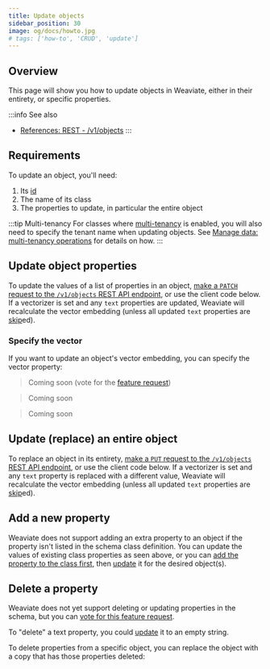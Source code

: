 ```yaml
---
title: Update objects
sidebar_position: 30
image: og/docs/howto.jpg
# tags: ['how-to', 'CRUD', 'update']
---
```



<Badges/>


## Overview

This page will show you how to update objects in Weaviate, either in their entirety, or specific properties.

:::info See also
- [References: REST - /v1/objects](../api/rest/objects.md#update-a-data-object)
:::


## Requirements

To update an object, you'll need:
1. Its [id](../api/graphql/additional-properties.md#id)
2. The name of its class
3. The properties to update, in particular the entire object

:::tip Multi-tenancy
For classes where [multi-tenancy](../concepts/data.md#multi-tenancy) is enabled, you will also need to specify the tenant name when updating objects. See [Manage data: multi-tenancy operations](./multi-tenancy.md) for details on how.
:::


## Update object properties

To update the values of a list of properties in an object, [make a `PATCH` request to the `/v1/objects` REST API endpoint](../api/rest/objects.md#update-a-data-object), or use the client code below. If a vectorizer is set and any `text` properties are updated, Weaviate will recalculate the vector embedding (unless all updated `text` properties are [skip](../configuration/schema-configuration.md#property-level-module-settings)ed).

<Tabs groupId="languages">
  <TabItem value="py" label="Python">
    <FilteredTextBlock
      text={PythonCode}
      startMarker="# UpdateProps START"
      endMarker="# UpdateProps END"
      language="py"
    />
  </TabItem>

  <TabItem value="js" label="JavaScript/TypeScript">
    <FilteredTextBlock
      text={TSCode}
      startMarker="// UpdateProps START"
      endMarker="// UpdateProps END"
      language="ts"
    />
  </TabItem>

  <TabItem value="java" label="Java">
    <FilteredTextBlock
      text={JavaCode}
      startMarker="// UpdateProps START"
      endMarker="// UpdateProps END"
      language="java"
    />
  </TabItem>

  <TabItem value="go" label="Go">
    <FilteredTextBlock
      text={GoCode}
      startMarker="// UpdateProps START"
      endMarker="// UpdateProps END"
      language="go"
    />
  </TabItem>
</Tabs>

### Specify the vector

If you want to update an object's vector embedding, you can specify the vector property:

<Tabs groupId="languages">
  <TabItem value="py" label="Python">
    <FilteredTextBlock
      text={PythonCode}
      startMarker="# UpdateVector START"
      endMarker="# UpdateVector END"
      language="py"
    />
  </TabItem>

  <TabItem value="js" label="JavaScript/TypeScript">

  >  Coming soon (vote for the [feature request](https://github.com/weaviate/typescript-client/issues/64))

  </TabItem>

  <TabItem value="java" label="Java">

  >  Coming soon

  </TabItem>

  <TabItem value="go" label="Go">

  >  Coming soon

  </TabItem>
</Tabs>


## Update (replace) an entire object

To replace an object in its entirety, [make a `PUT` request to the `/v1/objects` REST API endpoint](../api/rest/objects.md#update-a-data-object), or use the client code below. If a vectorizer is set and any `text` property is replaced with a different value, Weaviate will recalculate the vector embedding (unless all updated `text` properties are [skip](../configuration/schema-configuration.md#property-level-module-settings)ed).

<Tabs groupId="languages">
  <TabItem value="py" label="Python">
    <FilteredTextBlock
      text={PythonCode}
      startMarker="# Replace START"
      endMarker="# Replace END"
      language="py"
    />
  </TabItem>

  <TabItem value="js" label="JavaScript/TypeScript">
    <FilteredTextBlock
      text={TSCode}
      startMarker="// Replace START"
      endMarker="// Replace END"
      language="ts"
    />
  </TabItem>

  <TabItem value="java" label="Java">
    <FilteredTextBlock
      text={JavaCode}
      startMarker="// Replace START"
      endMarker="// Replace END"
      language="java"
    />
  </TabItem>

  <TabItem value="go" label="Go">
    <FilteredTextBlock
      text={GoCode}
      startMarker="// Replace START"
      endMarker="// Replace END"
      language="go"
    />
  </TabItem>
</Tabs>


## Add a new property

Weaviate does not support adding an extra property to an object if the property isn't listed in the schema class definition. You can update the values of existing class properties as seen above, or you can [add the property to the class first](../configuration/schema-configuration.md/#add-a-property), then [update](#update-object-properties) it for the desired object(s).


## Delete a property

Weaviate does not yet support deleting or updating properties in the schema, but you can [vote for this feature request](https://github.com/weaviate/weaviate/issues/2848).

To "delete" a text property, you could [update](#update-object-properties) it to an empty string.

To delete properties from a specific object, you can replace the object with a copy that has those properties deleted:

<Tabs groupId="languages">
  <TabItem value="py" label="Python">
    <FilteredTextBlock
      text={PythonCode}
      startMarker="# DelProps START"
      endMarker="# DelProps END"
      language="py"
    />
  </TabItem>

  <TabItem value="js" label="JavaScript/TypeScript">
    <FilteredTextBlock
      text={TSCode}
      startMarker="// DelProps START"
      endMarker="// DelProps END"
      language="ts"
    />
  </TabItem>

  <TabItem value="java" label="Java">
    <FilteredTextBlock
      text={JavaCode}
      startMarker="// DelProps START"
      endMarker="// DelProps END"
      language="java"
    />
  </TabItem>

  <TabItem value="go" label="Go">
    <FilteredTextBlock
      text={GoCode}
      startMarker="// DelProps START"
      endMarker="// DelProps END"
      language="go"
    />
  </TabItem>
</Tabs>




<DocsMoreResources />
